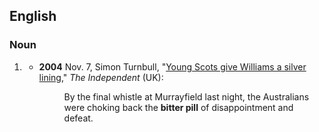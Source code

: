 ==English==

===Noun===
{{en-noun}}

# {{lb|en|idiomatic}} {{alternative form of|en|bitter pill to swallow}}
#* '''2004''' Nov. 7, Simon Turnbull, "[http://www.independent.co.uk/sport/rugby/rugby-union/young-scots-give-williams-a-silver-lining-532366.html Young Scots give Williams a silver lining]," ''The Independent'' (UK):
#*: By the final whistle at Murrayfield last night, the Australians were choking back the '''bitter pill''' of disappointment and defeat.